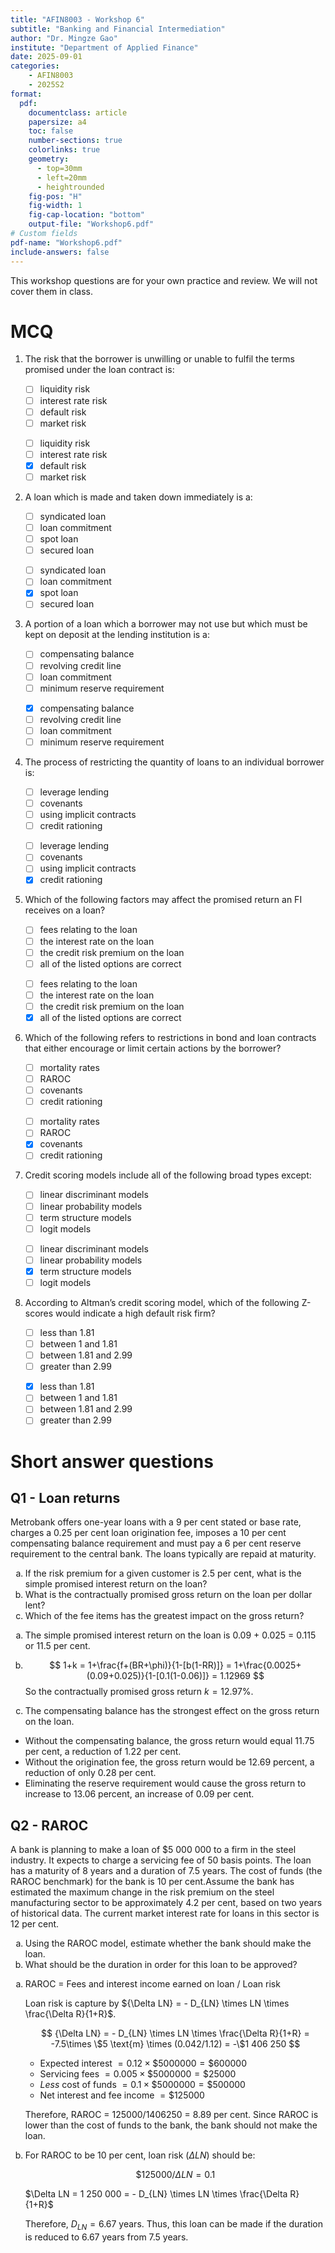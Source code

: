```yaml
---
title: "AFIN8003 - Workshop 6"
subtitle: "Banking and Financial Intermediation"
author: "Dr. Mingze Gao"
institute: "Department of Applied Finance"
date: 2025-09-01
categories:
    - AFIN8003
    - 2025S2
format: 
  pdf:
    documentclass: article
    papersize: a4
    toc: false
    number-sections: true
    colorlinks: true
    geometry:
      - top=30mm
      - left=20mm
      - heightrounded
    fig-pos: "H"
    fig-width: 1
    fig-cap-location: "bottom"
    output-file: "Workshop6.pdf"
# Custom fields
pdf-name: "Workshop6.pdf"
include-answers: false
---
```


::: {.callout-note}
This workshop questions are for your own practice and review. We will not cover them in class.
:::

# MCQ

1. The risk that the borrower is unwilling or unable to fulfil the terms promised under the loan contract is:

   ::: {.content-hidden when-meta="include-answers"}
   - [ ] liquidity risk
   - [ ] interest rate risk
   - [ ] default risk
   - [ ] market risk
   :::
   ::: {.content-hidden unless-meta="include-answers"}
   - [ ] liquidity risk
   - [ ] interest rate risk
   - [x] default risk
   - [ ] market risk
   :::

2. A loan which is made and taken down immediately is a:

   ::: {.content-hidden when-meta="include-answers"}
   - [ ] syndicated loan
   - [ ] loan commitment
   - [ ] spot loan
   - [ ] secured loan
   :::
   ::: {.content-hidden unless-meta="include-answers"}
   - [ ] syndicated loan
   - [ ] loan commitment
   - [x] spot loan
   - [ ] secured loan
   :::

3. A portion of a loan which a borrower may not use but which must be kept on deposit at the lending institution is a:

   ::: {.content-hidden when-meta="include-answers"}
   - [ ] compensating balance
   - [ ] revolving credit line
   - [ ] loan commitment
   - [ ] minimum reserve requirement
   :::
   ::: {.content-hidden unless-meta="include-answers"}
   - [x] compensating balance
   - [ ] revolving credit line
   - [ ] loan commitment
   - [ ] minimum reserve requirement
   :::

4. The process of restricting the quantity of loans to an individual borrower is:

   ::: {.content-hidden when-meta="include-answers"}
   - [ ] leverage lending
   - [ ] covenants
   - [ ] using implicit contracts
   - [ ] credit rationing
   :::
   ::: {.content-hidden unless-meta="include-answers"}
   - [ ] leverage lending
   - [ ] covenants
   - [ ] using implicit contracts
   - [x] credit rationing
   :::

6. Which of the following factors may affect the promised return an FI receives on a loan?

   ::: {.content-hidden when-meta="include-answers"}
   - [ ] fees relating to the loan
   - [ ] the interest rate on the loan
   - [ ] the credit risk premium on the loan
   - [ ] all of the listed options are correct
   :::
   ::: {.content-hidden unless-meta="include-answers"}
   - [ ] fees relating to the loan
   - [ ] the interest rate on the loan
   - [ ] the credit risk premium on the loan
   - [x] all of the listed options are correct
   :::

7. Which of the following refers to restrictions in bond and loan contracts that either encourage or limit certain actions by the borrower?

   ::: {.content-hidden when-meta="include-answers"}
   - [ ] mortality rates
   - [ ] RAROC
   - [ ] covenants
   - [ ] credit rationing
   :::
   ::: {.content-hidden unless-meta="include-answers"}
   - [ ] mortality rates
   - [ ] RAROC
   - [x] covenants
   - [ ] credit rationing
   :::


8. Credit scoring models include all of the following broad types except:

   ::: {.content-hidden when-meta="include-answers"}
   - [ ] linear discriminant models
   - [ ] linear probability models
   - [ ] term structure models
   - [ ] logit models
   :::
   ::: {.content-hidden unless-meta="include-answers"}
   - [ ] linear discriminant models
   - [ ] linear probability models
   - [x] term structure models
   - [ ] logit models
   :::

9. According to Altman's credit scoring model, which of the following Z-scores would indicate a high default risk firm? 

   ::: {.content-hidden when-meta="include-answers"}
   - [ ] less than 1.81
   - [ ] between 1 and 1.81
   - [ ] between 1.81 and 2.99
   - [ ] greater than 2.99
   :::
   ::: {.content-hidden unless-meta="include-answers"}
   - [x] less than 1.81
   - [ ] between 1 and 1.81
   - [ ] between 1.81 and 2.99
   - [ ] greater than 2.99
   :::

<!-- 
10. The expected income per dollar lent is 0.4 cents. The 99th percentile historic (extreme case) default rate for this type of borrower is 5 per cent and the dollar proportion that cannot be recaptured is 85 per cent. The RAROC is:

    ::: {.content-hidden when-meta="include-answers"}
    - [ ] 4.25%
    - [ ] 6.756%
    - [ ] 9.41%
    - [ ] 4.324%
    :::
    ::: {.content-hidden unless-meta="include-answers"}
    - [ ] 4.25%
    - [ ] 6.756%
    - [x] 9.41%
    - [ ] 4.324%
    ::: 
-->

# Short answer questions

## Q1 - Loan returns

Metrobank offers one-year loans with a 9 per cent stated or base rate, charges a 0.25 per cent loan origination fee, imposes a 10 per cent compensating balance requirement and must pay a 6 per cent reserve requirement to the central bank. The loans typically are repaid at maturity.

(a) If the risk premium for a given customer is 2.5 per cent, what is the simple promised interest return on the loan?
(b) What is the contractually promised gross return on the loan per dollar lent?
(c) Which of the fee items has the greatest impact on the gross return?

::: {.content-hidden unless-meta="include-answers"}
::: {.callout-tip title="Example answer"}
(a)
The simple promised interest return on the loan is 0.09 + 0.025 = 0.115 or 11.5 per cent.

(b)
$$
1+k = 1+\frac{f+(BR+\phi)}{1-[b(1-RR)]} = 1+\frac{0.0025+(0.09+0.025)}{1-[0.1(1-0.06)]} = 1.12969
$$
So the contractually promised gross return $k=12.97\%$.

(c)
The compensating balance has the strongest effect on the gross return on the loan. 
- Without the compensating balance, the gross return would equal 11.75 per cent, a reduction of 1.22 per cent. 
- Without the origination fee, the gross return would be 12.69 percent, a reduction of only 0.28 per cent. 
- Eliminating the reserve requirement would cause the gross return to increase to 13.06 percent, an increase of 0.09 per cent.
:::
:::

## Q2 - RAROC

A bank is planning to make a loan of $5 000 000 to a firm in the steel industry. It expects to charge a servicing fee of 50 basis points. The loan has a maturity of 8 years and a duration of 7.5 years. The cost of funds (the RAROC benchmark) for the bank is 10 per cent.Assume the bank has estimated the maximum change in the risk premium on the steel manufacturing sector to be approximately 4.2 per cent, based on two years of historical data. The current market interest rate for loans in this sector is 12 per cent.

(a) Using the RAROC model, estimate whether the bank should make the loan.
(b) What should be the duration in order for this loan to be approved?


::: {.content-hidden unless-meta="include-answers"}
::: {.callout-tip title="Example answer"}
(a)
    RAROC = Fees and interest income earned on loan / Loan risk

    Loan risk is capture by ${\Delta LN} = - D_{LN} \times LN \times \frac{\Delta R}{1+R}$.

    $$
    {\Delta LN} = - D_{LN} \times LN \times \frac{\Delta R}{1+R} = -7.5\times \$5 \text{m} \times (0.042/1.12) = -\$1 406 250
    $$

    - Expected interest $=0.12\times \$5 000 000 = \$600 000$
    - Servicing fees $=0.005\times \$5 000 000 = \$25 000$
    - _Less_ cost of funds $=0.1\times \$5 000 000 = \$500 000$
    - Net interest and fee income $=\$125 000$

    Therefore, RAROC = 125000/1406250 = 8.89 per cent. Since RAROC is lower than the cost of funds to the bank, the bank should not make the loan.

(b)

   For RAROC to be 10 per cent, loan risk ($\Delta LN$) should be:

   $$
    \$125 000 / \Delta LN = 0.1
   $$

   $\Delta LN = 1 250 000 = - D_{LN} \times LN \times \frac{\Delta R}{1+R}$

   Therefore, $D_{LN}=6.67$ years. Thus, this loan can be made if the duration is reduced to 6.67 years from 7.5 years.

:::
:::
